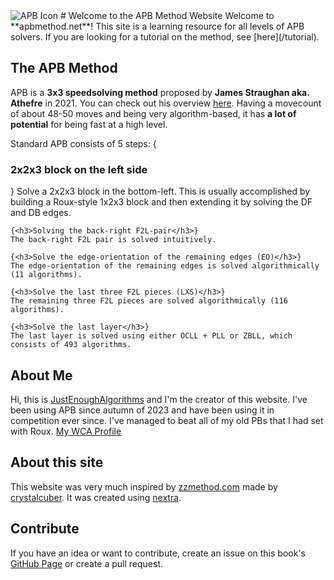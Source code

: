 
<Image src="/images/apb_icon.svg" width={250} height={250} alt="APB Icon"/>
# Welcome to the APB Method Website
Welcome to **apbmethod.net**! This site is a learning resource for all levels of APB solvers. If you are looking for a tutorial on the method, see [here](/tutorial).

## The APB Method
APB is a **3x3 speedsolving method** proposed by **James Straughan aka. Athefre** in 2021. You can check out his overview [here](https://sites.google.com/view/apb-system/overview). Having a movecount of about 48-50 moves and being very algorithm-based, it has **a lot of potential** for being fast at a high level.

Standard APB consists of 5 steps:
<Steps>
    {<h3>2x2x3 block on the left side</h3>}
    Solve a 2x2x3 block in the bottom-left. This is usually accomplished by building a Roux-style 1x2x3 block and then extending it by solving the DF and DB edges.

    {<h3>Solving the back-right F2L-pair</h3>}
    The back-right F2L pair is solved intuitively.

    {<h3>Solve the edge-orientation of the remaining edges (EO)</h3>}
    The edge-orientation of the remaining edges is solved algorithmically (11 algorithms).

    {<h3>Solve the last three F2L pieces (LXS)</h3>}
    The remaining three F2L pieces are solved algorithmically (116 algorithms).

    {<h3>Solve the last layer</h3>}
    The last layer is solved using either OCLL + PLL or ZBLL, which consists of 493 algorithms.
</Steps>

## About Me
Hi, this is [JustEnoughAlgorithms](https://www.youtube.com/@justenoughalgorithms) and I'm the creator of this website. I've been using APB since autumn of 2023 and have been using it in competition ever since. I've managed to beat all of my old PBs that I had set with Roux. [My WCA Profile](https://www.worldcubeassociation.org/persons/2022PERR01)

## About this site
This website was very much inspired by [zzmethod.com](https://zzmethod.com) made by [crystalcuber](https://www.youtube.com/@crystalcuber). It was created using [nextra](https://nextra.site).

## Contribute
If you have an idea or want to contribute, create an issue on this book's [GitHub Page](https://github.com/phalentin/apbmethod.net) or create a pull request.